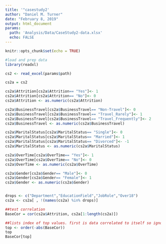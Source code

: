 ```yaml
---
title: '"casestudy2'
author: "Daniel M. Turner"
date: "February 8, 2019"
output: html_document
params: 
  path: 'Analysis/Data/CaseStudy2-data.xlsx'
  echo: FALSE
---
```


```r
knitr::opts_chunk$set(echo = TRUE)
```



```r
#load and prep data
library(readxl)

cs2 <- read_excel(params$path)

cs2a = cs2

cs2a$Attrition[cs2a$Attrition== "Yes"]<- 1
cs2a$Attrition[cs2a$Attrition== "No"]<- 0
cs2a$Attrition <- as.numeric(cs2a$Attrition)

cs2a$BusinessTravel[cs2a$BusinessTravel== "Non-Travel"]<- 0
cs2a$BusinessTravel[cs2a$BusinessTravel== "Travel_Rarely"]<- 1
cs2a$BusinessTravel[cs2a$BusinessTravel== "Travel_Frequently"]<- 2
cs2a$BusinessTravel <- as.numeric(cs2a$BusinessTravel)

cs2a$MaritalStatus[cs2a$MaritalStatus== "Single"]<- 0
cs2a$MaritalStatus[cs2a$MaritalStatus== "Married"]<- 1
cs2a$MaritalStatus[cs2a$MaritalStatus== "Divorced"]<- -1
cs2a$MaritalStatus <- as.numeric(cs2a$MaritalStatus)

cs2a$OverTime[cs2a$OverTime== "Yes"]<- 1
cs2a$OverTime[cs2a$OverTime== "No"]<- 0
cs2a$OverTime <- as.numeric(cs2a$OverTime)

cs2a$Gender[cs2a$Gender== "Male"]<- 0
cs2a$Gender[cs2a$Gender== "Female"]<- 1
cs2a$Gender <- as.numeric(cs2a$Gender)


drops <- c("Department","EducationField","JobRole","Over18")
cs2a <- cs2a[ , !(names(cs2a) %in% drops)]

```

```r
##test correlation
BaseCor = cor(cs2a$Attrition, cs2a[1:length(cs2a)])

##lists index of top values. first is data correlated to itself so ignore
top <- order(-abs(BaseCor))
top
BaseCor[top]
```

